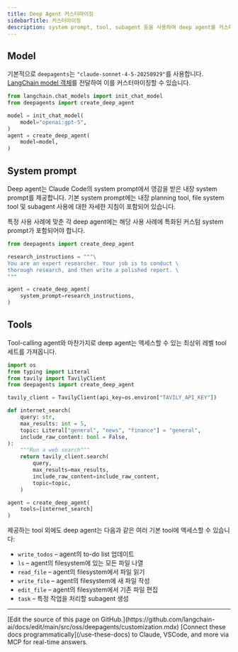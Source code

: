 ```yaml
---
title: Deep Agent 커스터마이징
sidebarTitle: 커스터마이징
description: system prompt, tool, subagent 등을 사용하여 deep agent를 커스터마이징하는 방법을 알아보세요
---
```


## Model

기본적으로 `deepagents`는 `"claude-sonnet-4-5-20250929"`를 사용합니다. [LangChain model 객체](https://python.langchain.com/docs/integrations/chat/)를 전달하여 이를 커스터마이징할 수 있습니다.

```python
from langchain.chat_models import init_chat_model
from deepagents import create_deep_agent

model = init_chat_model(
    model="openai:gpt-5",
)
agent = create_deep_agent(
    model=model,
)
```




## System prompt

Deep agent는 Claude Code의 system prompt에서 영감을 받은 내장 system prompt를 제공합니다. 기본 system prompt에는 내장 planning tool, file system tool 및 subagent 사용에 대한 자세한 지침이 포함되어 있습니다.

특정 사용 사례에 맞춘 각 deep agent에는 해당 사용 사례에 특화된 커스텀 system prompt가 포함되어야 합니다.

```python
from deepagents import create_deep_agent

research_instructions = """\
You are an expert researcher. Your job is to conduct \
thorough research, and then write a polished report. \
"""

agent = create_deep_agent(
    system_prompt=research_instructions,
)
```




## Tools

Tool-calling agent와 마찬가지로 deep agent는 액세스할 수 있는 최상위 레벨 tool 세트를 가져옵니다.

```python
import os
from typing import Literal
from tavily import TavilyClient
from deepagents import create_deep_agent

tavily_client = TavilyClient(api_key=os.environ["TAVILY_API_KEY"])

def internet_search(
    query: str,
    max_results: int = 5,
    topic: Literal["general", "news", "finance"] = "general",
    include_raw_content: bool = False,
):
    """Run a web search"""
    return tavily_client.search(
        query,
        max_results=max_results,
        include_raw_content=include_raw_content,
        topic=topic,
    )

agent = create_deep_agent(
    tools=[internet_search]
)
```




제공하는 tool 외에도 deep agent는 다음과 같은 여러 기본 tool에 액세스할 수 있습니다:

- `write_todos` – agent의 to-do list 업데이트
- `ls` – agent의 filesystem에 있는 모든 파일 나열
- `read_file` – agent의 filesystem에서 파일 읽기
- `write_file` – agent의 filesystem에 새 파일 작성
- `edit_file` – agent의 filesystem에서 기존 파일 편집
- `task` – 특정 작업을 처리할 subagent 생성

---

<Callout icon="pen-to-square" iconType="regular">
    [Edit the source of this page on GitHub.](https://github.com/langchain-ai/docs/edit/main/src/oss/deepagents/customization.mdx)
</Callout>
<Tip icon="terminal" iconType="regular">
    [Connect these docs programmatically](/use-these-docs) to Claude, VSCode, and more via MCP for    real-time answers.
</Tip>
